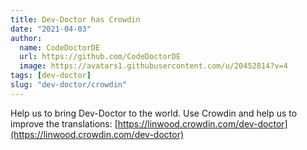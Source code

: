 ```yaml
---
title: Dev-Doctor has Crowdin
date: "2021-04-03"
author:
  name: CodeDoctorDE
  url: https://github.com/CodeDoctorDE
  image: https://avatars1.githubusercontent.com/u/20452814?v=4
tags: [dev-doctor]
slug: "dev-doctor/crowdin"
---
```


Help us to bring Dev-Doctor to the world.
Use Crowdin and help us to improve the translations: [https://linwood.crowdin.com/dev-doctor](https://linwood.crowdin.com/dev-doctor)
